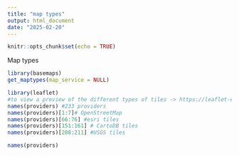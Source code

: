 ```yaml
---
title: "map types"
output: html_document
date: "2025-02-20"
---
```


```r
knitr::opts_chunk$set(echo = TRUE)
```




Map types


```r
library(basemaps)
get_maptypes(map_service = NULL)
```




```r
library(leaflet)
#to view a preview of the different types of tiles -> https://leaflet-extras.github.io/leaflet-providers/preview/index.html
names(providers) #233 providers
names(providers)[1:7]# OpenStreetMap
names(providers)[66:76] #esri tiles
names(providers)[151:161] # CartoDB tiles
names(providers)[208:211] #USGS tiles
```

```r
names(providers)
```

